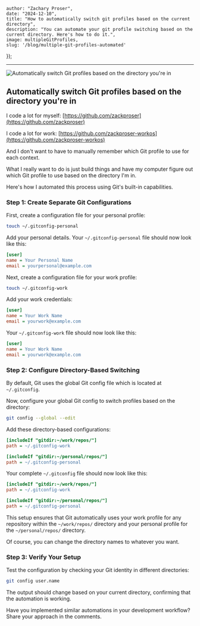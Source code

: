 

    author: "Zachary Proser",
    date: "2024-12-10",
    title: "How to automatically switch git profiles based on the current directory",
    description: "You can automate your git profile switching based on the current directory. Here's how to do it.",
    image: multipleGitProfiles,
    slug: '/blog/multiple-git-profiles-automated'
});


--- 

<Image src={multipleGitProfiles} alt="Automatically switch Git profiles based on the directory you're in" />

## Automatically switch Git profiles based on the directory you're in 

I code a lot for myself: [https://github.com/zackproser](https://github.com/zackproser)

I code a lot for work: [https://github.com/zackproser-workos](https://github.com/zackproser-workos)

And I don't want to have to manually remember which Git profile to use for each context. 

What I really want to do is just build things and have my computer figure out which Git profile to use based on the directory I'm in.

Here's how I automated this process using Git's built-in capabilities.

### Step 1: Create Separate Git Configurations

First, create a configuration file for your personal profile:

```bash
touch ~/.gitconfig-personal
```

Add your personal details. Your `~/.gitconfig-personal` file should now look like this:

```ini
[user]
name = Your Personal Name
email = yourpersonal@example.com
```

Next, create a configuration file for your work profile:

```bash
touch ~/.gitconfig-work
```

Add your work credentials:

```ini
[user]
name = Your Work Name
email = yourwork@example.com
```

Your `~/.gitconfig-work` file should now look like this:

```ini
[user]
name = Your Work Name
email = yourwork@example.com
```

### Step 2: Configure Directory-Based Switching

By default, Git uses the global Git config file which is located at `~/.gitconfig`.

Now, configure your global Git config to switch profiles based on the directory:

```bash
git config --global --edit
```

Add these directory-based configurations:

```ini
[includeIf "gitdir:~/work/repos/"]
path = ~/.gitconfig-work

[includeIf "gitdir:~/personal/repos/"]
path = ~/.gitconfig-personal
```

Your complete `~/.gitconfig` file should now look like this:

```ini
[includeIf "gitdir:~/work/repos/"]
path = ~/.gitconfig-work

[includeIf "gitdir:~/personal/repos/"]
path = ~/.gitconfig-personal
```

This setup ensures that Git automatically uses your work profile for any repository within the `~/work/repos/` directory and your personal profile for the `~/personal/repos/` directory.

Of course, you can change the directory names to whatever you want.

### Step 3: Verify Your Setup

Test the configuration by checking your Git identity in different directories:

```bash
git config user.name
```

The output should change based on your current directory, confirming that the automation is working.

Have you implemented similar automations in your development workflow? Share your approach in the comments.